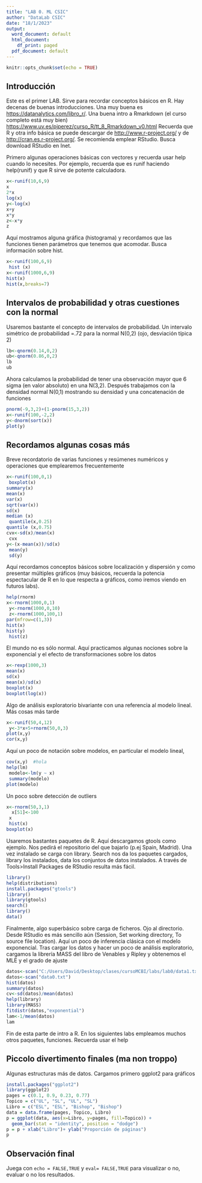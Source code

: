 ---
title: "LAB 0. ML CSIC"
author: "DataLab CSIC"
date: "18/1/2023"
output:
  word_document: default
  html_document:
    df_print: paged
  pdf_document: default
---

```{r setup, include=FALSE}
knitr::opts_chunk$set(echo = TRUE)
```

## Introducción

Este es  el primer LAB. Sirve para recordar  conceptos básicos en R. Hay decenas de buenas introducciones. Una muy buena es  <https://datanalytics.com/libro_r/>.
Una buena intro a Rmarkdown (el curso completo está muy bien)
<https://www.uv.es/pjperez/curso_R/tt_8_Rmarkdown_v0.html>
Recuerda que R y otra info básica se puede descargar de <http://www.r-project.org/> y de <http://cran.es.r-project.org/>. Se recomienda emplear RStudio. Busca  download RStudio en Inet.

Primero algunas operaciones básicas con vectores y recuerda usar help cuando lo necesites. Por ejemplo, recuerda que es runif haciendo help(runif) y que R sirve de potente calculadora.


```{r ,eval=TRUE}
x<-runif(10,6,9)
x
2*x  
log(x)
y<-log(x)
x+y  
x*y  
z<-x*y
z
```
Aquí mostramos alguna gráfica (histograma) y recordamos  que las
funciones tienen parámetros que tenemos que acomodar. Busca información sobre hist.
```{r ,eval=FALSE}
x<-runif(100,6,9)
 hist (x)  
x<-runif(1000,6,9)  
hist(x) 
hist(x,breaks=7)
```
## Intervalos de probabilidad y otras cuestiones con la normal
Usaremos bastante el concepto de intervalos de probabilidad.
Un intervalo simétrico de probabilidad =.72 para la normal N(0,2) (ojo, desviación típica 2) 
```{r , eval=FALSE}
lb<-qnorm(0.14,0,2)
ub<-qnorm(0.86,0,2)
lb
ub
```
Ahora calculamos la probabilidad de tener una observación mayor que 6 sigma (en valor absoluto) en una N(3,2). Después trabajamos con la densidad normal N(0,1) mostrando su densidad y una concatenación de funciones 
```{r , eval=FALSE}
pnorm(-9,3,2)+(1-pnorm(15,3,2))
x<-runif(100,-2,2)
y<-dnorm(sort(x))
plot(y)
```
## Recordamos algunas cosas más

Breve recordatorio de varias funciones y resúmenes numéricos y operaciones que emplearemos frecuentemente
```{r , eval=FALSE}
x<-runif(100,0,1)
 boxplot(x) 
summary(x) 
mean(x) 
var(x) 
sqrt(var(x)) 
sd(x) 
median (x)
 quantile(x,0.25) 
quantile (x,0.75)
cvx<-sd(x)/mean(x)    
 cvx
y<-(x-mean(x))/sd(x)    
 mean(y)   
 sd(y)
```
Aquí recordamos conceptos básicos sobre localización y dispersión y como presentar múltiples gráficos (muy básicos, recuerda la potencia espectacular de R en lo que respecta a gráficos, como iremos viendo en futuros labs).
```{r , eval=FALSE}
help(rnorm)
x<-rnorm(1000,0,1)  
 y<-rnorm(1000,0,10)  
 z<-rnorm(1000,100,1)
par(mfrow=c(1,3)) 
hist(x)  
hist(y)
 hist(z)
```
El mundo no es sólo normal. Aquí practicamos algunas nociones sobre la exponencial y el efecto de transformaciones sobre los datos
```{r , eval=FALSE}
x<-rexp(1000,3)  
mean(x)  
sd(x)
mean(x)/sd(x)
boxplot(x) 
boxplot(log(x))
```
Algo de análisis exploratorio bivariante con una referencia al modelo lineal. Más cosas más tarde
```{r , eval=FALSE}
x<-runif(50,4,12) 
 y<-3*x+5+rnorm(50,0,3)   
plot(x,y) 
cor(x,y)
```
Aquí un poco de notación sobre modelos, en particular el modelo lineal,
```{r , eval=FALSE}
cov(x,y)  #hola
help(lm)   
 modelo<-lm(y ~ x) 
 summary(modelo) 
plot(modelo)
```
Un poco sobre detección de outliers
```{r , eval=FALSE}
x<-rnorm(50,3,1)
  x[51]<-100 
 x  
 hist(x) 
boxplot(x)
```
Usaremos bastantes paquetes de R. Aquí descargamos gtools como ejemplo. Nos pedirá el repositorio del que bajarlo (p.ej Spain, Madrid). Una vez instalado se carga con library. Search nos da los paquetes cargados, library los instalados, data los conjuntos de datos instalados. A través de Tools>Install Packages de RStudio  resulta más fácil.
```{r , eval=FALSE}
library()
help(distributions)
install.packages("gtools")
library()
library(gtools)
search()
library()
data()
```
Finalmente, algo superbásico sobre carga de ficheros. Ojo al directorio. Desde RStudio es más sencillo aún (Session, Set working directory, To source file location). Aquí un poco de inferencia clásica con el modelo exponencial. Tras cargar los datos y hacer un poco de análisis exploratorio, cargamos la librería MASS del libro de Venables y Ripley y obtenemos el MLE y el grado de ajuste
```{r , eval=FALSE}
datos<-scan("C:/Users/David/Desktop/clases/cursoMCBI/labs/lab0/data1.txt")
datos<-scan("data0.txt")
hist(datos)
summary(datos)
cv<-sd(datos)/mean(datos)
help(library)
library(MASS)
fitdistr(datos,"exponential")
lam<-1/mean(datos)
lam
```
Fin de esta parte de intro a R. En los siguientes labs empleamos muchos otros paquetes, funciones. Recuerda usar el help

## Piccolo divertimento finales (ma non troppo)

Algunas estructuras más de datos. Cargamos primero ggplot2 para gráficos

```{r, eval=FALSE}
install.packages("ggplot2")
library(ggplot2)
pages = c(0.1, 0.9, 0.23, 0.77)
Topico = c("UL", "SL", "UL", "SL")
Libro = c("ESL", "ESL", "Bishop", "Bishop")
data = data.frame(pages, Topico, Libro)
p = ggplot(data, aes(x=Libro, y=pages, fill=Topico)) + 
  geom_bar(stat = "identity", position = "dodge")
p = p + xlab("Libro")+ ylab("Proporción de páginas")
p
```



## Observación final
Juega con `echo = FALSE,TRUE` y `eval= FALSE,TRUE` para visualizar o no,
evaluar o no los resultados. 
